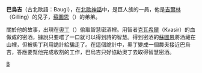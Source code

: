 {{unreferenced|time=2009-9-5}}

'''巴烏吉'''（古北歐語：Baugi），在[[北歐神話|北歐神話]]中，是巨人族的一員，他是[[吉爾林|吉爾林]]（Gilling）的兒子，[[蘇圖恩|蘇圖恩]]（{{lang|no|Suttung}}）的弟弟。

關於他的故事，出現在[[奧丁|奧丁]]（{{lang|en|Odin}}）偷取智慧密酒裡。用智者[[克瓦希爾|克瓦希爾]]（Kvasir）的血做成的密酒，據說只要嚐了一口就可以得到詩的智慧。得到密酒的[[蘇圖恩|蘇圖恩]]將酒藏在山裡，但被奧丁利用詭計給騙走了。在這個詭計中，奧丁變成一個農夫接近巴烏吉，答應要幫他完成收割的工作，巴烏吉只好協助奧丁去取得智慧密酒。

{{北歐神話}}

[[Category:北歐巨人|B]]